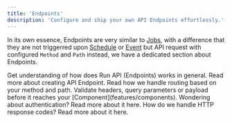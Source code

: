```yaml
---
title: 'Endpoints'
description: 'Configure and ship your own API Endpoints effortlessly.'
---
```


In its own essence, Endpoints are very similar to [Jobs](/solutions/jobs), with a difference that they are not triggerred upon
[Schedule](/features/schedule) or [Event](/features/events) but API request with configured `Method` and `Path` instead,
we have a dedicated section about Endpoints.

<Card title="Introduction" icon="network-wired" href="/run-api/introduction">
    Get understanding of how does Run API (Endpoints) works in general.
</Card>

<CardGroup cols={2}>
    <Card title="Configuration" icon="wrench" href="/run-api/configuration">
        Read more about creating API Endpoint.
    </Card>
    <Card title="Routing" icon="route" href="/run-api/routing">
        Read how we handle routing based on your method and path.
    </Card>
    <Card title="Guard" icon="shield" href="/run-api/guard">
        Validate headers, query parameters or payload before it reaches your [Component](features/components).
    </Card>
    <Card title="Authentication" icon="user-shield" href="/run-api/authentication">
        Wondering about authentication? Read more about it here.
    </Card>
    <Card title="HTTP Codes" icon="info" href="/run-api/http-codes">
        How do we handle HTTP response codes? Read more about it here.
    </Card>
</CardGroup>
